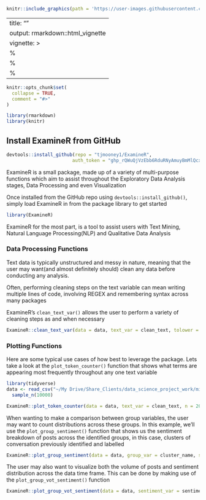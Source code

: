 ```r
knitr::include_graphics(path = 'https://user-images.githubusercontent.com/102962437/247979697-0ec25433-d506-44d0-aa05-55d8ae8e3893.png')
``` 

---
title: "" 
output: rmarkdown::html_vignette
vignette: >
  %\VignetteIndexEntry{ExamineR_vignette}
  %\VignetteEngine{knitr::rmarkdown}
  %\VignetteEncoding{UTF-8}
---

```r
knitr::opts_chunk$set(
  collapse = TRUE,
  comment = "#>"
)
```

```r
library(rmarkdown)
library(knitr)
```

## Install ExamineR from GitHub 
```r
devtools::install_github(repo = "tjmooney1/ExamineR",
                        auth_token = "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")
```

ExamineR is a small package, made up of a variety of multi-purpose functions which aim to assist throughout the Exploratory Data Analysis stages, Data Processing and even Visualization

Once installed from the GitHub repo using `devtools::install_github()`, simply load ExamineR in from the package library to get started
```r
library(ExamineR)
```

ExamineR for the most part, is a tool to assist users with Text Mining, Natural Language Processing(NLP) and Qualitative Data Analysis

### Data Processing Functions
Text data is typically unstructured and messy in nature, meaning that the user may want(and almost definitely should) clean any data before conducting any analysis.

Often, performing cleaning steps on the text variable can mean writing multiple lines of code, involving REGEX and remembering syntax across many packages 

ExamineR's `clean_text_var()` allows the user to perform a variety of cleaning steps as and when necessary
```r
ExamineR::clean_text_var(data = data, text_var = clean_text, tolower = TRUE, remove_hashtags = TRUE, remove_mentions = TRUE, remove_emojis = TRUE, remove_punctuation = TRUE, remove_digits = TRUE, remove_url = TRUE, clean_spaces = TRUE, in_parallel = TRUE)
```


### Plotting Functions

Here are some typical use cases of how best to leverage the package. Lets take a look at the `plot_token_counter()` function that shows what terms are appearing most frequently throughout any one text variable
```r
library(tidyverse)
data <- read_csv("~/My Drive/Share_Clients/data_science_project_work/microsoft/project_work/642_644_search_engine_ai_chatbot/642_phase_1/data/helper_data/landscaper_642_datav3.csv") %>% 
  sample_n(10000)
```
```r
ExamineR::plot_token_counter(data = data, text_var = clean_text, n = 20, text_size = 13, fill = "#89CFF0")
```

When wanting to make a comparison between group variables, the user may want to count distributions across these groups. In this example, we'll use the `plot_group_sentiment()` function that shows us the sentiment breakdown of posts across the identified groups, in this case, clusters of conversation previously identified and labelled
```r
ExamineR::plot_group_sentiment(data = data, group_var = cluster_name, sentiment_var = sentiment)
```

The user may also want to visualize both the volume of posts and sentiment distribution across the data time frame. This can be done by making use of the `plot_group_vot_sentiment()` function
```r
ExamineR::plot_group_vot_sentiment(data = data, sentiment_var = sentiment, date_var = date, group_var = cluster_name, unit = "month")
```

